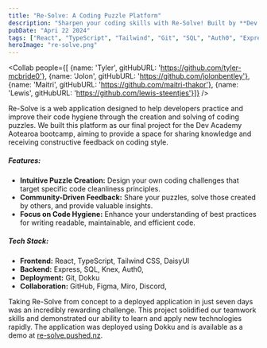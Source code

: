 ```yaml
---
title: "Re-Solve: A Coding Puzzle Platform"
description: "Sharpen your coding skills with Re-Solve! Built by **Dev Academy Aotearoa bootcamp grads**, this platform lets you tackle engaging puzzles focused on writing clean and efficient code. It's a great way to challenge yourself and learn alongside other coding enthusiasts."
pubDate: "Apri 22 2024"
tags: ["React", "TypeScript", "Tailwind", "Git", "SQL", "Auth0", "Express", "DaisyUI"]
heroImage: "re-solve.png"
---
```



<Collab people={[
{name: 'Tyler', gitHubURL: 'https://github.com/tyler-mcbride0'},
{name: 'Jolon', gitHubURL: 'https://github.com/jolonbentley'},
{name: 'Maitri', gitHubURL: 'https://github.com/maitri-thakor'},
{name: 'Lewis', gitHubURL: 'https://github.com/lewis-steentjes'}]} />

Re-Solve is a web application designed to help developers practice and improve their code hygiene through the creation and solving of coding puzzles. We built this platform as our final project for the Dev Academy Aotearoa bootcamp, aiming to provide a space for sharing knowledge and receiving constructive feedback on coding style.

##### **Features:**

- **Intuitive Puzzle Creation:** Design your own coding challenges that target specific code cleanliness principles.
- **Community-Driven Feedback:** Share your puzzles, solve those created by others, and provide valuable insights.
- **Focus on Code Hygiene:** Enhance your understanding of best practices for writing readable, maintainable, and efficient code.

##### **Tech Stack:**

- **Frontend:** React, TypeScript, Tailwind CSS, DaisyUI
- **Backend:** Express, SQL, Knex, Auth0,
- **Deployment:** Git, Dokku
- **Collaboration:** GitHub, Figma, Miro, Discord,

Taking Re-Solve from concept to a deployed application in just seven days was an incredibly rewarding challenge. This project solidified our teamwork skills and demonstrated our ability to learn and apply new technologies rapidly. The application was deployed using Dokku and is available as a demo at [re-solve.pushed.nz](https://re-solve.pushed.nz).
